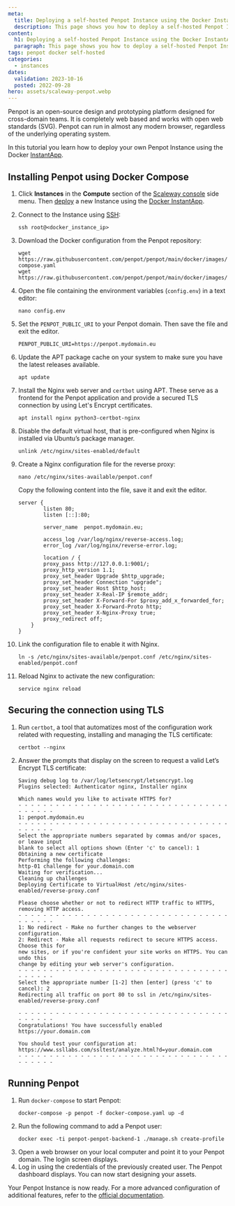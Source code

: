 ```yaml
---
meta:
  title: Deploying a self-hosted Penpot Instance using the Docker InstantApp
  description: This page shows you how to deploy a self-hosted Penpot Instance using the Docker InstantApp
content:
  h1: Deploying a self-hosted Penpot Instance using the Docker InstantApp
  paragraph: This page shows you how to deploy a self-hosted Penpot Instance using the Docker InstantApp
tags: penpot docker self-hosted
categories:
  - instances
dates:
  validation: 2023-10-16
  posted: 2022-09-28
hero: assets/scaleway-penpot.webp
---
```


Penpot is an open-source design and prototyping platform designed for cross-domain teams. It is completely web based and works with open web standards (SVG). Penpot can run in almost any modern browser, regardless of the underlying operating system.

In this tutorial you learn how to deploy your own Penpot Instance using the Docker [InstantApp](/tutorials/docker-instantapp/).

<Macro id="requirements" >
 
## Installing Penpot using Docker Compose 

1. Click **Instances** in the **Compute** section of the [Scaleway console](https://console.scaleway.com/organization) side menu. Then [deploy](/compute/instances/how-to/create-an-instance/) a new Instance using the [Docker InstantApp](https://console.scaleway.com/instance/servers/create?area=fr-par-1&imageKey=c1b530d8-0ca0-45c4-80db-ba06608287b2&offerName=PLAY2-MICRO).

2. Connect to the Instance using [SSH](/compute/instances/how-to/connect-to-instance/): 
    ```
    ssh root@<docker_instance_ip>
    ```

3. Download the Docker configuration from the Penpot repository:

    ```
    wget https://raw.githubusercontent.com/penpot/penpot/main/docker/images/docker-compose.yaml
    wget https://raw.githubusercontent.com/penpot/penpot/main/docker/images/config.env
    ```

4. Open the file containing the environment variables (`config.env`) in a text editor:
    ```
    nano config.env
    ```

5. Set the `PENPOT_PUBLIC_URI` to your Penpot domain. Then save the file and exit the editor.
    ```
    PENPOT_PUBLIC_URI=https://penpot.mydomain.eu
    ```
6. Update the APT package cache on your system to make sure you have the latest releases available.
    ```
    apt update
    ```

7. Install the Nginx web server and `certbot` using APT. These serve as a frontend for the Penpot application and provide a secured TLS connection by using Let's Encrypt certificates.
    ```
    apt install nginx python3-certbot-nginx
    ```

8. Disable the default virtual host, that is pre-configured when Nginx is installed via Ubuntu’s package manager.
    ```
    unlink /etc/nginx/sites-enabled/default
    ```

9. Create a Nginx configuration file for the reverse proxy:
    ```
    nano /etc/nginx/sites-available/penpot.conf
    ```

    Copy the following content into the file, save it and exit the editor.
    ```
    server {
            listen 80;
            listen [::]:80;

            server_name  penpot.mydomain.eu;

            access_log /var/log/nginx/reverse-access.log;
            error_log /var/log/nginx/reverse-error.log;

            location / {
            proxy_pass http://127.0.0.1:9001/;
            proxy_http_version 1.1;
            proxy_set_header Upgrade $http_upgrade;
            proxy_set_header Connection "upgrade";
            proxy_set_header Host $http_host;
            proxy_set_header X-Real-IP $remote_addr;
            proxy_set_header X-Forward-For $proxy_add_x_forwarded_for;
            proxy_set_header X-Forward-Proto http;
            proxy_set_header X-Nginx-Proxy true;
            proxy_redirect off;
        }
    }
    ```
10. Link the configuration file to enable it with Nginx.
    ```
    ln -s /etc/nginx/sites-available/penpot.conf /etc/nginx/sites-enabled/penpot.conf
    ```
11. Reload Nginx to activate the new configuration:
    ```
    service nginx reload
    ```

## Securing the connection using TLS

1. Run `certbot`, a tool that automatizes most of the configuration work related with requesting, installing and managing the TLS certificate:
    ```
    certbot --nginx
    ```
2. Answer the prompts that display on the screen to request a valid Let’s Encrypt TLS certificate:
    ```
    Saving debug log to /var/log/letsencrypt/letsencrypt.log
    Plugins selected: Authenticator nginx, Installer nginx

    Which names would you like to activate HTTPS for?
    - - - - - - - - - - - - - - - - - - - - - - - - - - - - - - - - - - - - - - - -
    1: penpot.mydomain.eu
    - - - - - - - - - - - - - - - - - - - - - - - - - - - - - - - - - - - - - - - -
    Select the appropriate numbers separated by commas and/or spaces, or leave input
    blank to select all options shown (Enter 'c' to cancel): 1
    Obtaining a new certificate
    Performing the following challenges:
    http-01 challenge for your.domain.com
    Waiting for verification...
    Cleaning up challenges
    Deploying Certificate to VirtualHost /etc/nginx/sites-enabled/reverse-proxy.conf

    Please choose whether or not to redirect HTTP traffic to HTTPS, removing HTTP access.
    - - - - - - - - - - - - - - - - - - - - - - - - - - - - - - - - - - - - - - - -
    1: No redirect - Make no further changes to the webserver configuration.
    2: Redirect - Make all requests redirect to secure HTTPS access. Choose this for
    new sites, or if you're confident your site works on HTTPS. You can undo this
    change by editing your web server's configuration.
    - - - - - - - - - - - - - - - - - - - - - - - - - - - - - - - - - - - - - - - -
    Select the appropriate number [1-2] then [enter] (press 'c' to cancel): 2
    Redirecting all traffic on port 80 to ssl in /etc/nginx/sites-enabled/reverse-proxy.conf

    - - - - - - - - - - - - - - - - - - - - - - - - - - - - - - - - - - - - - - - -
    Congratulations! You have successfully enabled https://your.domain.com

    You should test your configuration at:
    https://www.ssllabs.com/ssltest/analyze.html?d=your.domain.com
    - - - - - - - - - - - - - - - - - - - - - - - - - - - - - - - - - - - - - - - -
    ```

## Running Penpot 

1. Run `docker-compose` to start Penpot:
    ```
    docker-compose -p penpot -f docker-compose.yaml up -d
    ```
2. Run the following command to add a Penpot user:
    ```
    docker exec -ti penpot-penpot-backend-1 ./manage.sh create-profile
    ```
3. Open a web browser on your local computer and point it to your Penpot domain. The login screen displays.
    <Lightbox src="scaleway-penpot-login.webp" alt="" />
4. Log in using the credentials of the previously created user. The Penpot dashboard displays. You can now start designing your assets. 
    <Lightbox src="scaleway-penpot-dashboard.webp" alt="" />

Your Penpot Instance is now ready. For a more advanced configuration of additional features, refer to the [official documentation](https://help.penpot.app/technical-guide/configuration/). 